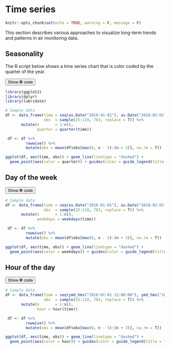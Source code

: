 # Time series

```r
knitr::opts_chunk$set(echo = TRUE, warning = F, message = F)
```


This section describes various approaches to visualize long-term trends and patterns in air monitoring data.



## Seasonality
The R script below shows a time series chart that is color coded by the quarter of the year.


<div class="toggle"><button class = "btn_code">Show __R__ code</button>

```r
library(ggplot2)
library(dplyr)
library(lubridate)

# Sample data
df <- data_frame(time = seq(as.Date("2016-01-01"), as.Date("2018-02-01"), 1), 
                 obs  = sample(25:110, 763, replace = T)) %>% 
       mutate(n       = 1:n(),
              quarter = quarter(time))

 df <- df %>% 
         rowwise() %>%
         mutate(obs = mean(df$obs[max(0, n - 5):(n + 3)], na.rm = T))   

ggplot(df, aes(time, obs)) + geom_line(linetype = "dashed") +
  geom_point(aes(color = quarter)) + guides(color = guide_legend(title = "Quarter"))

```

</div>



## Day of the week
<div class="toggle"><button class = "btn_code">Show __R__ code</button>

```r

# Sample data
df <- data_frame(time = seq(as.Date("2016-01-01"), as.Date("2018-02-01"), 1), 
                 obs  = sample(25:110, 763, replace = T)) %>% 
       mutate(n       = 1:n(),
              weekdays = weekdays(time))

 df <- df %>% 
         rowwise() %>%
         mutate(obs = mean(df$obs[max(0, n - 5):(n + 3)], na.rm = T))   

ggplot(df, aes(time, obs)) + geom_line(linetype = "dashed") +
  geom_point(aes(color = weekdays)) + guides(color = guide_legend(title = "Weekday"))


```
</div>


## Hour of the day
<div class="toggle"><button class = "btn_code">Show __R__ code</button>

```r

# Sample data
df <- data_frame(time = seq(ymd_hms("2016-01-01 12:00:00"), ymd_hms("2018-02-01 12:00:00"), 1), 
                 obs  = sample(25:110, 763, replace = T)) %>% 
       mutate(n       = 1:n(),
              hour = hour(time))

 df <- df %>% 
         rowwise() %>%
         mutate(obs = mean(df$obs[max(0, n - 5):(n + 3)], na.rm = T))   

ggplot(df, aes(time, obs)) + geom_line(linetype = "dashed") +
  geom_point(aes(color = hour)) + guides(color = guide_legend(title = "Hour of the Day"))


```
</div>
